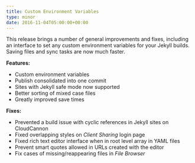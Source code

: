 ```yaml
---
title: Custom Environment Variables
type: minor
date: 2016-11-04T05:00:00+00:00
---
```



This release brings a number of general improvements and fixes, including an interface to set any custom environment variables for your Jekyll builds. Saving files and sync tasks are now much faster.

**Features:**

* Custom environment variables
* Publish consolidated into one commit
* Sites with Jekyll safe mode now supported
* Better sorting of mixed case files
* Greatly improved save times

**Fixes:**

* Prevented a build issue with cyclic references in Jekyll sites on CloudCannon
* Fixed overlapping styles on *Client Sharing* login page
* Fixed rich text editor interface when in root level array in YAML files
* Prevent smart quotes allowed in URLs created with the editor
* Fix cases of missing/reappearing files in *File Browser*